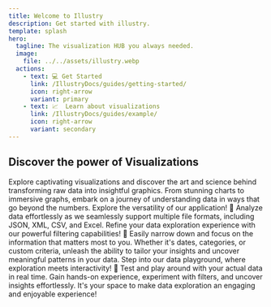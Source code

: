 ```yaml
---
title: Welcome to Illustry
description: Get started with illustry.
template: splash
hero:
  tagline: The visualization HUB you always needed.
  image:
    file: ../../assets/illustry.webp
  actions:
    - text: 💻 Get Started
      link: /IllustryDocs/guides/getting-started/
      icon: right-arrow
      variant: primary
    - text: 📈  Learn about visualizations
      link: /IllustryDocs/guides/example/
      icon: right-arrow
      variant: secondary
---
```



## Discover the power of Visualizations

<CardGrid stagger>
	<Card title="📊  Dive into the World of Visualizations">
		Explore captivating visualizations and discover the art and science behind transforming raw data into insightful graphics. From stunning charts to immersive graphs, embark on a journey of understanding data in ways that go beyond the numbers.
	</Card>
	<Card title="📂 Many File Formats Supported">
		Explore the versatility of our application! 🚀 Analyze data effortlessly as we seamlessly support multiple file formats, including JSON, XML, CSV, and Excel.
	</Card>
	<Card title="🔍 Tailor Your Insights: Precision Filtering for Personalized Data Exploration">
		Refine your data exploration experience with our powerful filtering capabilities! 🔗 Easily narrow down and focus on the information that matters most to you. Whether it's dates, categories, or custom criteria, unleash the ability to tailor your insights and uncover meaningful patterns in your data.
	</Card>
	<Card title=" 🎮 Data Playground: Explore, Test, and Play with Your Data in Real Time!">
		Step into our data playground, where exploration meets interactivity! 🚀 Test and play around with your actual data in real time. Gain hands-on experience, experiment with filters, and uncover insights effortlessly. It's your space to make data exploration an engaging and enjoyable experience!
	</Card>
</CardGrid>
